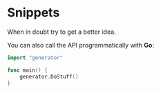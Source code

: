 
# Snippets

When in doubt try
<CLISnippet />
to get a better idea.

You can also call the API programmatically with **Go**:

```GO title="/usr/src/pipes/main.go"
import "generator"

func main() {
	generator.DoStuff()
}
```
